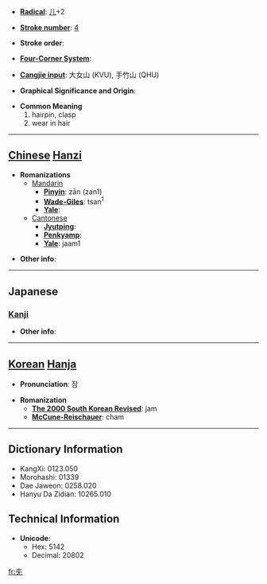 * '''[[Wiktionary:Chinese radical index| Radical]]''': [[Wiktionary:Chinese radical index 儿|儿]]+2

* '''[[Wiktionary:Chinese total strokes index|Stroke number]]''': [[Wiktionary:Chinese total strokes index 4|4]]

* '''Stroke order''': 

* '''[[Wiktionary:Chinese four corner index|Four-Corner System]]''': 

* '''[[Wiktionary:Chinese Cangjie index|Cangjie input]]''': 大女山 (KVU), 手竹山 (QHU)

* '''Graphical Significance and Origin''': 

* '''Common Meaning'''
*#hairpin, clasp
*# wear in hair


----

== [[Chinese]] [[Hanzi]] ==

* '''Romanizations'''
** [[Mandarin]]
*** '''[[Pinyin]]''': zān (zan1)
*** '''[[Wade-Giles]]''': tsan<sup>1</sup>
*** '''[[Yale]]''': 
**[[Cantonese]]
***'''[[Jyutping]]''':
***'''[[Penkyamp]]''': 
***'''[[Yale]]''': jaam1

* '''Other info''': 

----

==Japanese==
===[[Kanji]]===
{{kanji|on readings=[[しん]] (shin), [[さん]] (san)
|kun readings=[[かんざし]] (kanzashi)
}}

* '''Other info''':  

----

== [[Korean]] [[Hanja]] ==

* '''Pronunciation''': 잠

* '''Romanization'''
** '''[[The 2000 South Korean Revised Romanization|The 2000 South Korean Revised]]''': jam
** '''[[McCune-Reischauer]]''': cham

----

== Dictionary Information ==

* KangXi: 0123.050
* Morohashi: 01339
* Dae Jaweon: 0258.020
* Hanyu Da Zidian: 10265.010

== Technical Information ==

* '''Unicode''':
** Hex: 5142
** Decimal: 20802

[[fr:兂]]